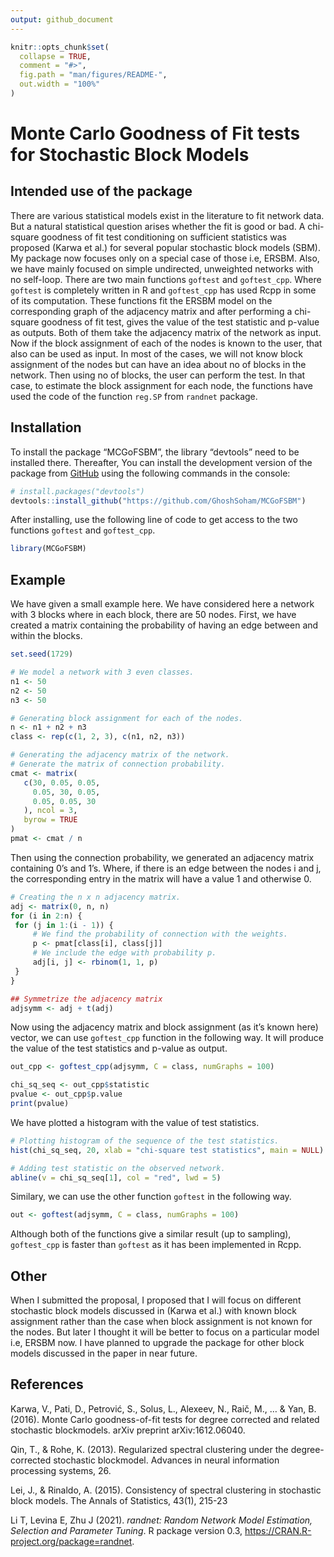 ```yaml
---
output: github_document
---
```


<!-- README.md is generated from README.Rmd. Please edit that file -->

```r
knitr::opts_chunk$set(
  collapse = TRUE,
  comment = "#>",
  fig.path = "man/figures/README-",
  out.width = "100%"
)
```

# Monte Carlo Goodness of Fit tests for Stochastic Block Models
## Intended use of the package

<!-- badges: start -->
There are various statistical models exist in the literature to fit network data. But a natural statistical question arises whether the fit is good or bad. A chi-square goodness of fit test conditioning on sufficient statistics was proposed (Karwa et al.) for several popular stochastic block models (SBM). My package now focuses only on a special case of those i.e, ERSBM. Also, we have mainly focused on simple undirected, unweighted networks with no self-loop. There are two main functions `goftest` and `goftest_cpp`. Where `goftest` is completely written in R and `goftest_cpp` has used Rcpp in some of its computation. These functions fit the ERSBM model on the corresponding graph of the adjacency matrix and after performing a chi-square goodness of fit test, gives the value of the test statistic and p-value as outputs. Both of them take the adjacency matrix of the network as input. Now if the block assignment of each of the nodes is known to the user, that also can be used as input. In most of the cases, we will not know block assignment of the nodes but can have an idea about no of blocks in the network. Then using no of blocks, the user can perform the test. In that case, to estimate the block assignment for each node, the functions have used the code of the function `reg.SP` from `randnet` package.       

## Installation

To install the package "MCGoFSBM", the library "devtools" need to be installed there. Thereafter, You can install the development version of the package from  [GitHub](https://github.com/GhoshSoham/MCGoFSBM) using the following commands in the console:

``` r
# install.packages("devtools")
devtools::install_github("https://github.com/GhoshSoham/MCGoFSBM")
```

After installing, use the following line of code to get access to the two functions `goftest` and `goftest_cpp`.
```r
library(MCGoFSBM)
```

## Example
We have given a small example here. We have considered here a network with 3 blocks where in each block, there are 50 nodes. First, we have created a matrix containing the probability of having an edge between and within the blocks.
```r
set.seed(1729)

# We model a network with 3 even classes.
n1 <- 50
n2 <- 50
n3 <- 50

# Generating block assignment for each of the nodes.
n <- n1 + n2 + n3
class <- rep(c(1, 2, 3), c(n1, n2, n3))

# Generating the adjacency matrix of the network.
# Generate the matrix of connection probability.
cmat <- matrix(
   c(30, 0.05, 0.05,
     0.05, 30, 0.05,
     0.05, 0.05, 30
   ), ncol = 3,
   byrow = TRUE
)
pmat <- cmat / n
```

Then using the connection probability, we generated an adjacency matrix containing 0's and 1's. Where, if there is an edge between the nodes i and j, the corresponding entry in the matrix will have a value 1 and otherwise 0. 
```r
# Creating the n x n adjacency matrix.
adj <- matrix(0, n, n)
for (i in 2:n) {
 for (j in 1:(i - 1)) {
     # We find the probability of connection with the weights.
     p <- pmat[class[i], class[j]] 
     # We include the edge with probability p.
     adj[i, j] <- rbinom(1, 1, p) 
 }
}

## Symmetrize the adjacency matrix
adjsymm <- adj + t(adj)
```

Now using the adjacency matrix and block assignment (as it's known here) vector, we can use `goftest_cpp` function in the following way. It will produce the value of the test statistics and p-value as output.    
```r
out_cpp <- goftest_cpp(adjsymm, C = class, numGraphs = 100)

chi_sq_seq <- out_cpp$statistic
pvalue <- out_cpp$p.value
print(pvalue)
```

We have plotted a histogram with the value of test statistics.
```r
# Plotting histogram of the sequence of the test statistics.
hist(chi_sq_seq, 20, xlab = "chi-square test statistics", main = NULL)

# Adding test statistic on the observed network.
abline(v = chi_sq_seq[1], col = "red", lwd = 5) 
```

Similary, we can use the other function `goftest` in the following way.  
```r
out <- goftest(adjsymm, C = class, numGraphs = 100)
```

Although both of the functions give a similar result (up to sampling), `goftest_cpp` is faster than `goftest` as it has been implemented in Rcpp.

## Other
When I submitted the proposal, I proposed that I will focus on different stochastic block models discussed in (Karwa et al.) with known block assignment rather than the case when block assignment is not known for the nodes. But later I thought it will be better to focus on a particular model i.e, ERSBM now. I have planned to upgrade the package for other block models discussed in the paper in near future. 

## References
Karwa, V., Pati, D., Petrović, S., Solus, L., Alexeev, N., Raič, M., ... & Yan, B. (2016). Monte Carlo goodness-of-fit tests for degree corrected and related stochastic blockmodels. arXiv preprint arXiv:1612.06040.

Qin, T., & Rohe, K. (2013). Regularized spectral clustering under the degree-corrected stochastic blockmodel. Advances in neural information processing systems, 26.

Lei, J., & Rinaldo, A. (2015). Consistency of spectral clustering in stochastic block models. The Annals of Statistics, 43(1), 215-23

Li T, Levina E, Zhu J (2021).
  _randnet: Random Network Model
  Estimation, Selection and Parameter
  Tuning_. R package version 0.3,
  <https://CRAN.R-project.org/package=randnet>.


